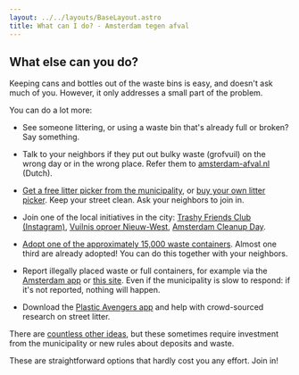 ```yaml
---
layout: ../../layouts/BaseLayout.astro
title: What can I do? - Amsterdam tegen afval
---
```



## What else can you do?

Keeping cans and bottles out of the waste bins is easy, and doesn't ask much of you.
However, it only addresses a small part of the problem.

You can do a lot more:

- See someone littering, or using a waste bin that's already full or broken? Say something.

- Talk to your neighbors if they put out bulky waste (grofvuil) on the wrong day or in the wrong place.
  Refer them to [amsterdam-afval.nl](https://amsterdam-afval.nl/) (Dutch).

- [Get a free litter picker from the municipality](https://www.amsterdam.nl/afval/leen-afvalgrijper-afvalring/), or [buy your own litter picker](https://www.bol.com/nl/nl/l/grijpers/30657/). Keep your street clean. Ask your neighbors to join in.

- Join one of the local initiatives in the city: 
  [Trashy Friends Club (Instagram)](https://www.instagram.com/trashyfriendsclub/), 
  [Vuilnis oproer Nieuw-West](https://www.vuilnisoproer.nl/vuilnisoproer), 
  [Amsterdam Cleanup Day](https://www.amsterdamcleanupday.com/).

- [Adopt one of the approximately 15,000 waste containers](https://www.amsterdam.nl/afval/adopteer-afvalcontainer/#dit-doet-een-containeradoptant). 
  Almost one third are already adopted! You can do this together with your neighbors.

- Report illegally placed waste or full containers, for example via the 
  [Amsterdam app](https://www.amsterdam.nl/contact/amsterdam-app/) or 
  [this site](https://meldingen.amsterdam.nl/incident/beschrijf). 
  Even if the municipality is slow to respond: if it's not reported, nothing will happen.

- Download the 
  [Plastic Avengers app](https://www.plasticsoupsurfer.org/nl/campagnes/the-plastic-avengers-app/) and help with crowd-sourced research on street litter.

There are [countless other ideas](https://www.parool.nl/columns-opinie/lezers-over-opengebroken-prullenbakken-in-amsterdam-in-berlijn-en-kopenhagen-is-deze-oplossing-al-heel-normaal~b93cef88/), but these sometimes require investment from the municipality or new rules about deposits and waste.

These are straightforward options that hardly cost you any effort. Join in! 